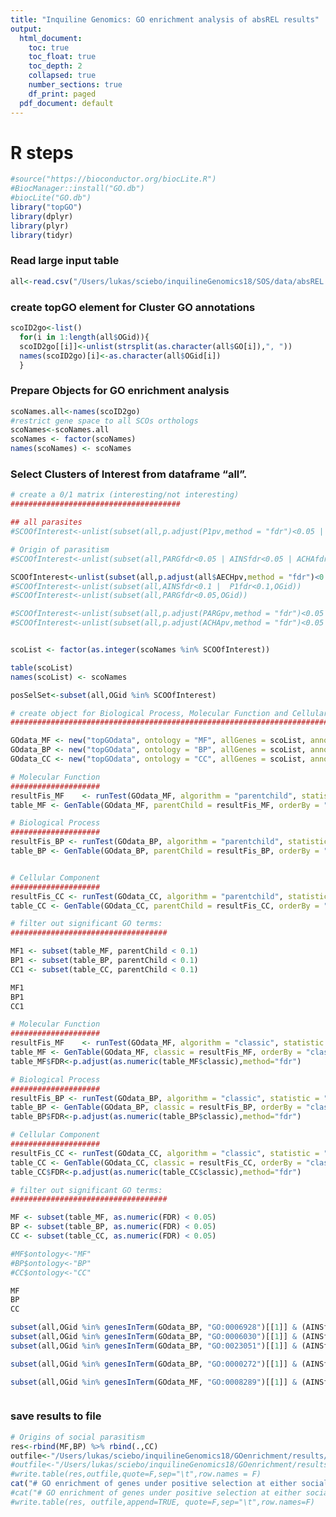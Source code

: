 ```yaml
---
title: "Inquiline Genomics: GO enrichment analysis of absREL results"
output:
  html_document:
    toc: true
    toc_float: true
    toc_depth: 2
    collapsed: true
    number_sections: true
    df_print: paged
  pdf_document: default
---
```

<STYLE TYPE="text/css">
<!--
  td{
    font-family: Arial; 
    font-size: 8pt;
    padding:0px;
    cellpadding="0";
    cellspacing="0"
  }
  th {
    font-family: Arial; 
    font-size: 8pt;
    height: 20px;
    font-weight: bold;
    text-align: right;
    background-color: #ccccff;
  }
  table { 
    border-spacing: 0px;
    border-collapse: collapse;
  }
--->
</STYLE>





# R steps
```r
#source("https://bioconductor.org/biocLite.R")
#BiocManager::install("GO.db")
#biocLite("GO.db")
library("topGO")
library(dplyr)
library(plyr)
library(tidyr)
```

### Read large input table
```r
all<-read.csv("/Users/lukas/sciebo/inquilineGenomics18/SOS/data/absREL.tsv",sep="\t")
```

### create topGO element for Cluster GO annotations
```r

scoID2go<-list()
  for(i in 1:length(all$OGid)){
  scoID2go[[i]]<-unlist(strsplit(as.character(all$GO[i]),", "))
  names(scoID2go)[i]<-as.character(all$OGid[i])
  }

```

### Prepare Objects for GO enrichment analysis
```r

scoNames.all<-names(scoID2go)
#restrict gene space to all SCOs orthologs
scoNames<-scoNames.all
scoNames <- factor(scoNames)
names(scoNames) <- scoNames

```


### Select Clusters of Interest from dataframe "all".
```r
# create a 0/1 matrix (interesting/not interesting)
######################################

## all parasites
#SCOOfInterest<-unlist(subset(all,p.adjust(P1pv,method = "fdr")<0.05 | p.adjust(AINSpv,method = "fdr")<0.05 | p.adjust(PARGpv,method = "fdr")<0.05 | p.adjust(ACHApv,method = "fdr")<0.05,OGid))

# Origin of parasitism
#SCOOfInterest<-unlist(subset(all,PARGfdr<0.05 | AINSfdr<0.05 | ACHAfdr<0.05 |  P1fdr<0.05,OGid))

SCOOfInterest<-unlist(subset(all,p.adjust(all$AECHpv,method = "fdr")<0.1 | p.adjust(all$AHEYpv,method = "fdr")<0.1,OGid))
#SCOOfInterest<-unlist(subset(all,AINSfdr<0.1 |  P1fdr<0.1,OGid))
#SCOOfInterest<-unlist(subset(all,PARGfdr<0.05,OGid))

#SCOOfInterest<-unlist(subset(all,p.adjust(PARGpv,method = "fdr")<0.05 ,OGid))
#SCOOfInterest<-unlist(subset(all,p.adjust(ACHApv,method = "fdr")<0.05 ,OGid))


scoList <- factor(as.integer(scoNames %in% SCOOfInterest))

table(scoList)
names(scoList) <- scoNames

posSelSet<-subset(all,OGid %in% SCOOfInterest)

```


```r
# create object for Biological Process, Molecular Function and Cellular component:
##################################################################################

GOdata_MF <- new("topGOdata", ontology = "MF", allGenes = scoList, annot = annFUN.gene2GO, gene2GO = scoID2go)
GOdata_BP <- new("topGOdata", ontology = "BP", allGenes = scoList, annot = annFUN.gene2GO, gene2GO = scoID2go)
GOdata_CC <- new("topGOdata", ontology = "CC", allGenes = scoList, annot = annFUN.gene2GO, gene2GO = scoID2go)

# Molecular Function
####################
resultFis_MF 	<- runTest(GOdata_MF, algorithm = "parentchild", statistic = "fisher")
table_MF <- GenTable(GOdata_MF, parentChild = resultFis_MF, orderBy = "parentChild", ranksOf = "parentChild", topNodes = 200)

# Biological Process
####################
resultFis_BP <- runTest(GOdata_BP, algorithm = "parentchild", statistic = "fisher")
table_BP <- GenTable(GOdata_BP, parentChild = resultFis_BP, orderBy = "parentChild", ranksOf = "parentChild", topNodes = 200)


# Cellular Component
####################
resultFis_CC <- runTest(GOdata_CC, algorithm = "parentchild", statistic = "fisher")
table_CC <- GenTable(GOdata_CC, parentChild = resultFis_CC, orderBy = "parentChild", ranksOf = "parentChild", topNodes = 200)
```


```r
# filter out significant GO terms:
###################################

MF1 <- subset(table_MF, parentChild < 0.1)
BP1 <- subset(table_BP, parentChild < 0.1)
CC1 <- subset(table_CC, parentChild < 0.1)

MF1
BP1
CC1
```


```r
# Molecular Function
####################
resultFis_MF 	<- runTest(GOdata_MF, algorithm = "classic", statistic = "fisher")
table_MF <- GenTable(GOdata_MF, classic = resultFis_MF, orderBy = "classic", ranksOf = "classic", topNodes = length(usedGO(object = GOdata_MF)))
table_MF$FDR<-p.adjust(as.numeric(table_MF$classic),method="fdr")

# Biological Process
####################
resultFis_BP <- runTest(GOdata_BP, algorithm = "classic", statistic = "fisher")
table_BP <- GenTable(GOdata_BP, classic = resultFis_BP, orderBy = "classic", ranksOf = "classic", topNodes = length(usedGO(object = GOdata_BP)))
table_BP$FDR<-p.adjust(as.numeric(table_BP$classic),method="fdr")

# Cellular Component
####################
resultFis_CC <- runTest(GOdata_CC, algorithm = "classic", statistic = "fisher")
table_CC <- GenTable(GOdata_CC, classic = resultFis_CC, orderBy = "classic", ranksOf = "classic", topNodes = length(usedGO(object = GOdata_CC)))
table_CC$FDR<-p.adjust(as.numeric(table_CC$classic),method="fdr")
```


```r
# filter out significant GO terms:
###################################

MF <- subset(table_MF, as.numeric(FDR) < 0.05)
BP <- subset(table_BP, as.numeric(FDR) < 0.05)
CC <- subset(table_CC, as.numeric(FDR) < 0.05)

#MF$ontology<-"MF"
#BP$ontology<-"BP"
#CC$ontology<-"CC"

MF
BP
CC
```
```r

subset(all,OGid %in% genesInTerm(GOdata_BP, "GO:0006928")[[1]] & (AINSfdr<0.05 | PARGfdr<0.05|P1fdr<0.05|ACHAfdr<0.05))
subset(all,OGid %in% genesInTerm(GOdata_BP, "GO:0006030")[[1]] & (AINSfdr<0.05 | PARGfdr<0.05|P1fdr<0.05|ACHAfdr<0.05))
subset(all,OGid %in% genesInTerm(GOdata_BP, "GO:0023051")[[1]] & (AINSfdr<0.05 | PARGfdr<0.05|P1fdr<0.05|ACHAfdr<0.05))

subset(all,OGid %in% genesInTerm(GOdata_BP, "GO:0000272")[[1]] & (AINSfdr<0.05 | PARGfdr<0.05|P1fdr<0.05|ACHAfdr<0.05))

subset(all,OGid %in% genesInTerm(GOdata_MF, "GO:0008289")[[1]] & (AINSfdr<0.05 | PARGfdr<0.05|P1fdr<0.05|ACHAfdr<0.05))



```

### save results to file
```r
# Origins of social parasitism
res<-rbind(MF,BP) %>% rbind(.,CC)
outfile<-"/Users/lukas/sciebo/inquilineGenomics18/GOenrichment/results/GOenrichment.absREL.parasiteOrigins.tsv"
#outfile<-"/Users/lukas/sciebo/inquilineGenomics18/GOenrichment/results/GOenrichment.absREL.parasiteBranches.tsv"
#write.table(res,outfile,quote=F,sep="\t",row.names = F)
cat("# GO enrichment of genes under positive selection at either social parasite origin (AINS or P1) (at FDR<0.1). \n",file=outfile)
#cat("# GO enrichment of genes under positive selection at either social parasite branch (ACHA, PARG, AINS or P1) (at FDR<0.1). \n",file=outfile)
#write.table(res, outfile,append=TRUE, quote=F,sep="\t",row.names=F)


```


